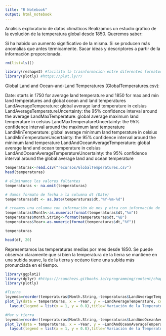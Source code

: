 ```yaml
---
title: "R Notebook"
output: html_notebook
---
```


Análisis exploratorio de datos climáticos
Realizamos un estudio gráfico de la evolución de la temperatura global desde 1850. Queremos saber:

Si ha habido un aumento significativo de la misma.
Si se producen más anomalías que antes térmicamente.
Sacar ideas y descriptores a partir de la información proporcionada.

```r
rm(list=ls())
```

```r
library(reshape2) #facilita la trasnformación entre diferentes formatos de datos.
library(plotly) #https://plot.ly/r/
```


Global Land and Ocean-and-Land Temperatures (GlobalTemperatures.csv):

Date: starts in 1750 for average land temperature and 1850 for max and min land temperatures and global ocean and land temperatures
LandAverageTemperature: global average land temperature in celsius
LandAverageTemperatureUncertainty: the 95% confidence interval around the average
LandMaxTemperature: global average maximum land temperature in celsius
LandMaxTemperatureUncertainty: the 95% confidence interval around the maximum land temperature
LandMinTemperature: global average minimum land temperature in celsius
LandMinTemperatureUncertainty: the 95% confidence interval around the minimum land temperature
LandAndOceanAverageTemperature: global average land and ocean temperature in celsius
LandAndOceanAverageTemperatureUncertainty: the 95% confidence interval around the global average land and ocean temperature

```r
temperaturas<-read.csv("recursos/GlobalTemperatures.csv")
head(temperaturas)

```

```r
# eliminamos los valores faltantes
temperaturas <- na.omit(temperaturas)

# damos formato de fecha a la columna dt (Date)
temperaturas$dt <- as.Date(temperaturas$dt,"%Y-%m-%d")

# creamos una columna con información de mes y otra con información de año 
temperaturas$Month<-as.numeric(format(temperaturas$dt,"%m"))
temperaturas$Month.String<-format(temperaturas$dt,"%B")
temperaturas$Year<-as.numeric(format(temperaturas$dt,"%Y"))

temperaturas

head(df, 20)
```


Representamos las temperaturas medias por mes desde 1850. Se puede observar claramente que si bien la temperatura de la tierra se mantiene en una subida suave, la de la tierra y océano tiene una subida más pronunciada en el tiempo.

```r
library(ggplot2)
library(dplyr) #https://rsanchezs.gitbooks.io/rprogramming/content/chapter9/dplyr.html
library(plotly)

#Tierra
leyenda=reorder(temperaturas$Month.String,-temperaturas$LandAverageTemperature,mean)   #El "-" permite ordenar al revés
plot_ly(data = temperaturas, x = ~Year, y = ~LandAverageTemperature, color = leyenda) %>%
  layout(legend = list(x = 1, y = 0.8),title='Variación de la Temperatura Terrestre')

#Mar y tierra
leyenda=reorder(temperaturas$Month.String,-temperaturas$LandAndOceanAverageTemperature,mean)   #El "-" permite ordenar al revés
plot_ly(data = temperaturas, x = ~Year, y = ~LandAndOceanAverageTemperature, color = leyenda) %>%
  layout(legend = list(x = 1, y = 0.8),title='Variación de la Temperatura Media de Mar y Tierra')

```



